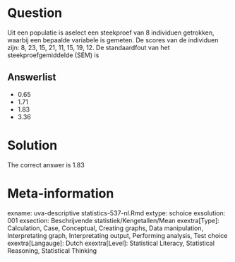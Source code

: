 Question
========

Uit een populatie is aselect een steekproef van 8 individuen getrokken, waarbij een bepaalde variabele is gemeten. De scores van de individuen zijn: 8, 23, 15, 21, 11, 15, 19, 12. De standaardfout van het steekproefgemiddelde (SEM) is 

Answerlist
----------
* 0.65
* 1.71
* 1.83
* 3.36

Solution
========

The correct answer is  1.83 

Meta-information
================
exname: uva-descriptive statistics-537-nl.Rmd 
extype: schoice 
exsolution: 001 
exsection: Beschrijvende statistiek/Kengetallen/Mean
exextra[Type]: Calculation, Case, Conceptual, Creating graphs, Data manipulation, Interpretating graph, Interpretating output, Performing analysis, Test choice 
exextra[Langauge]: Dutch 
exextra[Level]: Statistical Literacy, Statistical Reasoning, Statistical Thinking 
